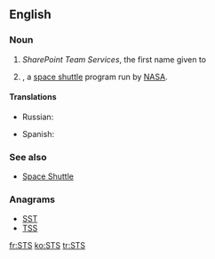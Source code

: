 ==English==
{{wikipedia}}

===Noun===
{{en-abbr}}

# {{computing}} ''SharePoint Team Services'', the first name given to {{w|Microsoft SharePoint Foundation}}
# {{space}} {{w|Space Transportation System}}, a [[space shuttle]] program run by [[NASA]].

====Translations====
{{trans-top|SharePoint Team Services}}
{{trans-mid}}
{{trans-bottom}}

{{trans-top|Space Transportation System}}
* Russian: {{t-|ru|МТКК}}
{{trans-mid}}
* Spanish: {{t-|es|transbordador espacial|m}}
{{trans-bottom}}

===See also===
* [[Space Shuttle]]

===Anagrams===
* [[SST]]
* [[TSS#English|TSS]]

[[fr:STS]]
[[ko:STS]]
[[tr:STS]]